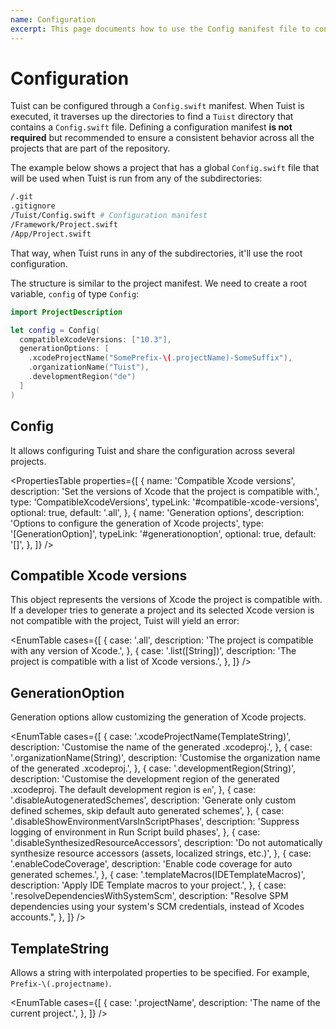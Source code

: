```yaml
---
name: Configuration
excerpt: This page documents how to use the Config manifest file to configure Tuist's functionalities globally.
---
```



# Configuration

Tuist can be configured through a `Config.swift` manifest.
When Tuist is executed, it traverses up the directories to find a `Tuist` directory that contains a `Config.swift` file.
Defining a configuration manifest **is not required** but recommended to ensure a consistent behavior across all the projects that are part of the repository.

The example below shows a project that has a global `Config.swift` file that will be used when Tuist is run from any of the subdirectories:

```bash
/.git
.gitignore
/Tuist/Config.swift # Configuration manifest
/Framework/Project.swift
/App/Project.swift
```

That way, when Tuist runs in any of the subdirectories, it'll use the root configuration.

The structure is similar to the project manifest. We need to create a root variable, `config` of type `Config`:

```swift
import ProjectDescription

let config = Config(
  compatibleXcodeVersions: ["10.3"],
  generationOptions: [
    .xcodeProjectName("SomePrefix-\(.projectName)-SomeSuffix"),
    .organizationName("Tuist"),
    .developmentRegion("de")
  ]
)
```

## Config

It allows configuring Tuist and share the configuration across several projects.

<PropertiesTable
  properties={[
    {
      name: 'Compatible Xcode versions',
      description:
        'Set the versions of Xcode that the project is compatible with.',
      type: 'CompatibleXcodeVersions',
      typeLink: '#compatible-xcode-versions',
      optional: true,
      default: '.all',
    },
    {
      name: 'Generation options',
      description: 'Options to configure the generation of Xcode projects',
      type: '[GenerationOption]',
      typeLink: '#generationoption',
      optional: true,
      default: '[]',
    },
  ]}
/>

## Compatible Xcode versions

This object represents the versions of Xcode the project is compatible with. If a developer tries to generate a project and its selected Xcode version is not compatible with the project, Tuist will yield an error:

<EnumTable
  cases={[
    {
      case: '.all',
      description: 'The project is compatible with any version of Xcode.',
    },
    {
      case: '.list([String])',
      description: 'The project is compatible with a list of Xcode versions.',
    },
  ]}
/>

<Message
  info
  title="ExpressibleByArrayLiteral and ExpressibleByStringLiteral"
  description="Note that 'CompatibleXcodeVersions' can also be initialized with a string or array of strings that represent the supported Xcode versions."
/>

## GenerationOption

Generation options allow customizing the generation of Xcode projects.

<EnumTable
  cases={[
    {
      case: '.xcodeProjectName(TemplateString)',
      description: 'Customise the name of the generated .xcodeproj.',
    },
    {
      case: '.organizationName(String)',
      description:
        'Customise the organization name of the generated .xcodeproj.',
    },
    {
      case: '.developmentRegion(String)',
      description:
        'Customise the development region of the generated .xcodeproj. The default development region is `en`',
    },
    {
      case: '.disableAutogeneratedSchemes',
      description:
        'Generate only custom defined schemes, skip default auto generated schemes',
    },
    {
      case: '.disableShowEnvironmentVarsInScriptPhases',
      description: 'Suppress logging of environment in Run Script build phases',
    },
    {
      case: '.disableSynthesizedResourceAccessors',
      description:
        'Do not automatically synthesize resource accessors (assets, localized strings, etc.)',
    },
    {
      case: '.enableCodeCoverage',
      description: 'Enable code coverage for auto generated schemes.',
    },
    {
      case: '.templateMacros(IDETemplateMacros)',
      description: 'Apply IDE Template macros to your project.',
    },
    {
      case: '.resolveDependenciesWithSystemScm',
      description:
        "Resolve SPM dependencies using your system's SCM credentials, instead of Xcodes accounts.",
    },
  ]}
/>

## TemplateString

Allows a string with interpolated properties to be specified. For example, `Prefix-\(.projectname)`.

<EnumTable
  cases={[
    {
      case: '.projectName',
      description: 'The name of the current project.',
    },
  ]}
/>
